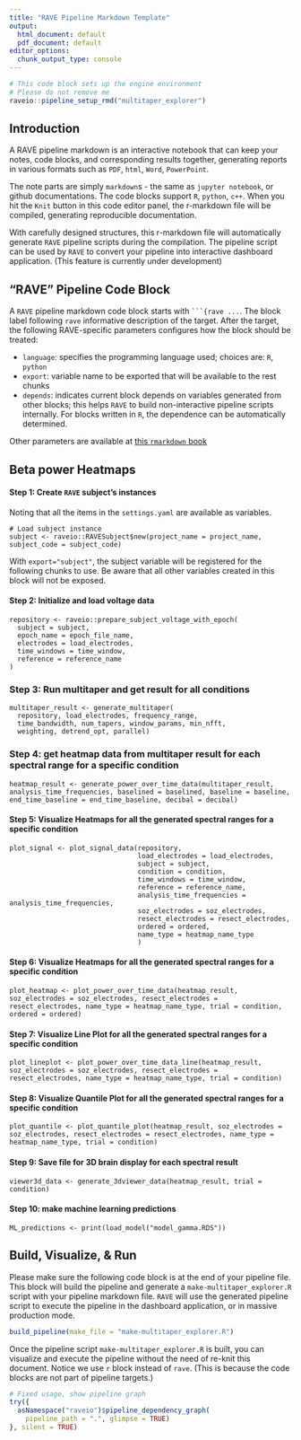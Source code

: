 ```yaml
---
title: "RAVE Pipeline Markdown Template"
output:
  html_document: default
  pdf_document: default
editor_options: 
  chunk_output_type: console
---
```


```r
# This code block sets up the engine environment
# Please do not remove me
raveio::pipeline_setup_rmd("multitaper_explorer")
```

## Introduction

A RAVE pipeline markdown is an interactive notebook that can keep your notes, code blocks, and corresponding results together, generating reports in various formats such as `PDF`, `html`, `Word`, `PowerPoint`. 

The note parts are simply `markdown`s - the same as `jupyter notebook`, or github documentations. The code blocks support `R`, `python`, `c++`. When you hit the `Knit` button in this code editor panel, the r-markdown file will be compiled, generating reproducible documentation.

With carefully designed structures, this r-markdown file will automatically generate `RAVE` pipeline scripts during the compilation. The pipeline script can be used by `RAVE` to convert your pipeline into interactive dashboard application. (This feature is currently under development)

## "RAVE" Pipeline Code Block

A `RAVE` pipeline markdown code block starts with ` ```{rave ... `. The block label following `rave` informative description of the target. After the target, the following RAVE-specific parameters configures how the block should be treated:

* `language`: specifies the programming language used; choices are: `R`, `python`
* `export`: variable name to be exported that will be available to the rest chunks
* `depends`: indicates current block depends on variables generated from other blocks; this helps `RAVE` to build non-interactive pipeline scripts internally. For blocks written in `R`, the dependence can be automatically determined.

Other parameters are available at [this `rmarkdown` book](https://bookdown.org/yihui/rmarkdown/)

## Beta power Heatmaps

#### Step 1: Create `RAVE` subject's instances

Noting that all the items in the `settings.yaml` are available as variables.

```rave
# Load subject instance
subject <- raveio::RAVESubject$new(project_name = project_name, subject_code = subject_code)
```

With `export="subject"`, the subject variable will be registered for the following chunks to use. Be aware that all other variables created in this block will not be exposed.

#### Step 2: Initialize and load voltage data

```rave
repository <- raveio::prepare_subject_voltage_with_epoch(
  subject = subject,
  epoch_name = epoch_file_name,
  electrodes = load_electrodes,
  time_windows = time_window,
  reference = reference_name
)
```


### Step 3: Run multitaper and get result for all conditions
```rave
multitaper_result <- generate_multitaper(
  repository, load_electrodes, frequency_range,
  time_bandwidth, num_tapers, window_params, min_nfft,
  weighting, detrend_opt, parallel)
```
  
### Step 4: get heatmap data from multitaper result for each spectral range for a specific condition
```rave
heatmap_result <- generate_power_over_time_data(multitaper_result, analysis_time_frequencies, baselined = baselined, baseline = baseline, end_time_baseline = end_time_baseline, decibal = decibal)
```

#### Step 5: Visualize Heatmaps for all the generated spectral ranges for a specific condition
```rave
plot_signal <- plot_signal_data(repository, 
                                load_electrodes = load_electrodes, 
                                subject = subject, 
                                condition = condition, 
                                time_windows = time_window, 
                                reference = reference_name,
                                analysis_time_frequencies = analysis_time_frequencies,
                                soz_electrodes = soz_electrodes,
                                resect_electrodes = resect_electrodes,
                                ordered = ordered,
                                name_type = heatmap_name_type
                                )
```

#### Step 6: Visualize Heatmaps for all the generated spectral ranges for a specific condition
```rave
plot_heatmap <- plot_power_over_time_data(heatmap_result, soz_electrodes = soz_electrodes, resect_electrodes = resect_electrodes, name_type = heatmap_name_type, trial = condition, ordered = ordered)
```

#### Step 7: Visualize Line Plot for all the generated spectral ranges for a specific condition
```rave
plot_lineplot <- plot_power_over_time_data_line(heatmap_result, soz_electrodes = soz_electrodes, resect_electrodes = resect_electrodes, name_type = heatmap_name_type, trial = condition)
```

#### Step 8: Visualize Quantile Plot for all the generated spectral ranges for a specific condition
```rave
plot_quantile <- plot_quantile_plot(heatmap_result, soz_electrodes = soz_electrodes, resect_electrodes = resect_electrodes, name_type = heatmap_name_type, trial = condition)
```

#### Step 9: Save file for 3D brain display for each spectral result
```rave
viewer3d_data <- generate_3dviewer_data(heatmap_result, trial = condition)
```
#### Step 10: make machine learning predictions
```rave
ML_predictions <- print(load_model("model_gamma.RDS"))
```

## Build, Visualize, & Run

Please make sure the following code block is at the end of your pipeline file. This block will build the pipeline and generate a `make-multitaper_explorer.R` script with your pipeline markdown file. `RAVE` will use the generated pipeline script to execute the pipeline in the dashboard application, or in massive production mode.

```r
build_pipeline(make_file = "make-multitaper_explorer.R")
```


Once the pipeline script `make-multitaper_explorer.R` is built, you can visualize and execute the pipeline without the need of re-knit this document. Notice we use `r` block instead of `rave`. (This is because the code blocks are not part of pipeline targets.)

```r
# Fixed usage, show pipeline graph
try({
  asNamespace("raveio")$pipeline_dependency_graph(
    pipeline_path = ".", glimpse = TRUE)
}, silent = TRUE)
```




